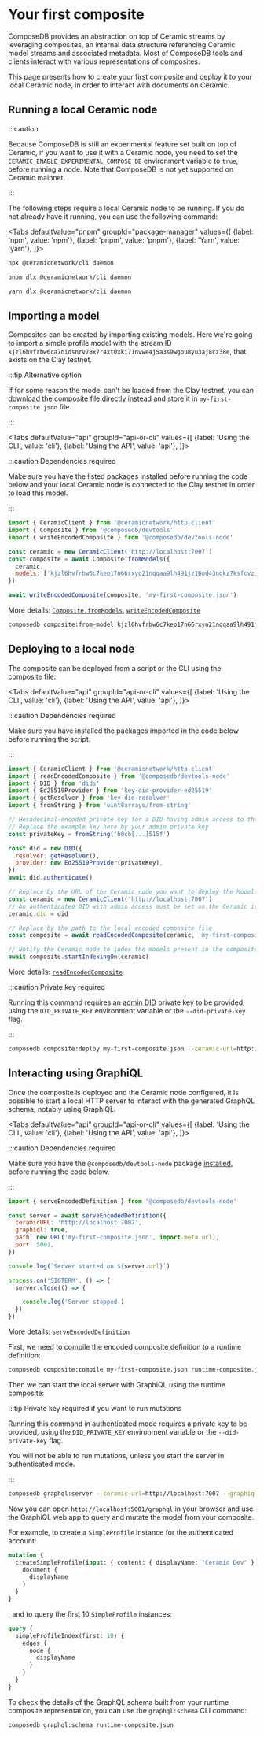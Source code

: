 
# Your first composite

ComposeDB provides an abstraction on top of Ceramic streams by leveraging composites, an internal data structure referencing Ceramic model streams and associated metadata. Most of ComposeDB tools and clients interact with various representations of composites.

This page presents how to create your first composite and deploy it to your local Ceramic node, in order to interact with documents on Ceramic.

## Running a local Ceramic node

:::caution

Because ComposeDB is still an experimental feature set built on top of Ceramic, if you want to use it with a Ceramic node, you need to set the `CERAMIC_ENABLE_EXPERIMENTAL_COMPOSE_DB` environment variable to `true`, before running a node. Note that ComposeDB is not yet supported on Ceramic mainnet.

:::

The following steps require a local Ceramic node to be running. If you do not already have it running, you can use the following command:

<Tabs
  defaultValue="pnpm"
  groupId="package-manager"
  values={[
    {label: 'npm', value: 'npm'},
    {label: 'pnpm', value: 'pnpm'},
    {label: 'Yarn', value: 'yarn'},
  ]}>
  <TabItem value="npm">

```sh
npx @ceramicnetwork/cli daemon
```

  </TabItem>
  <TabItem value="pnpm">

```sh
pnpm dlx @ceramicnetwork/cli daemon
```

  </TabItem>
  <TabItem value="yarn">

```sh
yarn dlx @ceramicnetwork/cli daemon
```

  </TabItem>
</Tabs>

## Importing a model

Composites can be created by importing existing models. Here we're going to import a simple profile model with the stream ID `kjzl6hvfrbw6ca7nidsnrv78x7r4xt0xki71nvwe4j5a3s9wgou8yu3aj8cz38e`, that exists on the Clay testnet.

:::tip Alternative option

If for some reason the model can't be loaded from the Clay testnet, you can [download the composite file directly instead](/my-first-composite.json) and store it in `my-first-composite.json` file.

:::

<Tabs
  defaultValue="api"
  groupId="api-or-cli"
  values={[
    {label: 'Using the CLI', value: 'cli'},
    {label: 'Using the API', value: 'api'},
  ]}>
  <TabItem value="api">

:::caution Dependencies required

Make sure you have the listed packages installed before running the code below and your local Ceramic node is connected to the Clay testnet in order to load this model.

:::

```js
import { CeramicClient } from '@ceramicnetwork/http-client'
import { Composite } from '@composedb/devtools'
import { writeEncodedComposite } from '@composedb/devtools-node'

const ceramic = new CeramicClient('http://localhost:7007')
const composite = await Composite.fromModels({
  ceramic,
  models: ['kjzl6hvfrbw6c7keo17n66rxyo21nqqaa9lh491jz16od43nokz7ksfcvzi6bwc'],
})

await writeEncodedComposite(composite, 'my-first-composite.json')
```

More details: [`Composite.fromModels`](./api/classes/devtools.Composite.md#frommodels), [`writeEncodedComposite`](./api/modules/devtools_node.md#writeencodedcomposite)

  </TabItem>
  <TabItem value="cli">

```sh
composedb composite:from-model kjzl6hvfrbw6c7keo17n66rxyo21nqqaa9lh491jz16od43nokz7ksfcvzi6bwc --output=my-first-composite.json
```

  </TabItem>
</Tabs>

## Deploying to a local node

The composite can be deployed from a script or the CLI using the composite file:

<Tabs
  defaultValue="api"
  groupId="api-or-cli"
  values={[
    {label: 'Using the CLI', value: 'cli'},
    {label: 'Using the API', value: 'api'},
  ]}>
  <TabItem value="api">

:::caution Dependencies required

Make sure you have installed the packages imported in the code below before running the script.

:::

```js
import { CeramicClient } from '@ceramicnetwork/http-client'
import { readEncodedComposite } from '@composedb/devtools-node'
import { DID } from 'dids'
import { Ed25519Provider } from 'key-did-provider-ed25519'
import { getResolver } from 'key-did-resolver'
import { fromString } from 'uint8arrays/from-string'

// Hexadecimal-encoded private key for a DID having admin access to the target Ceramic node
// Replace the example key here by your admin private key
const privateKey = fromString('b0cb[...]515f')

const did = new DID({
  resolver: getResolver(),
  provider: new Ed25519Provider(privateKey),
})
await did.authenticate()

// Replace by the URL of the Ceramic node you want to deploy the Models to
const ceramic = new CeramicClient('http://localhost:7007')
// An authenticated DID with admin access must be set on the Ceramic instance
ceramic.did = did

// Replace by the path to the local encoded composite file
const composite = await readEncodedComposite(ceramic, 'my-first-composite.json')

// Notify the Ceramic node to index the models present in the composite
await composite.startIndexingOn(ceramic)
```

More details: [`readEncodedComposite`](./api/modules/devtools_node.md#readencodedcomposite)

  </TabItem>
  <TabItem value="cli">

:::caution Private key required

Running this command requires an [admin DID](./configuration.mdx#admin-dids) private key to be
provided, using the `DID_PRIVATE_KEY` environment variable or the `--did-private-key` flag.

:::

```sh
composedb composite:deploy my-first-composite.json --ceramic-url=http://localhost:7007
```

  </TabItem>
</Tabs>

## Interacting using GraphiQL

Once the composite is deployed and the Ceramic node configured, it is possible to start a local HTTP server to interact with the generated GraphQL schema, notably using GraphiQL:

<Tabs
  defaultValue="api"
  groupId="api-or-cli"
  values={[
    {label: 'Using the CLI', value: 'cli'},
    {label: 'Using the API', value: 'api'},
  ]}>
  <TabItem value="api">

:::caution Dependencies required

Make sure you have the `@composedb/devtools-node` package [installed](./installation.mdx#libraries), before running the code below.

:::

```js
import { serveEncodedDefinition } from '@composedb/devtools-node'

const server = await serveEncodedDefinition({
  ceramicURL: 'http://localhost:7007',
  graphiql: true,
  path: new URL('my-first-composite.json', import.meta.url),
  port: 5001,
})

console.log(`Server started on ${server.url}`)

process.on('SIGTERM', () => {
  server.close(() => {

    console.log('Server stopped')
  })
})
```

More details: [`serveEncodedDefinition`](./api/modules/devtools_node.md#serveencodeddefinition)

  </TabItem>
  <TabItem value="cli">

First, we need to compile the encoded composite definition to a runtime definition:

```sh
composedb composite:compile my-first-composite.json runtime-composite.json
```

Then we can start the local server with GraphiQL using the runtime composite:

:::tip Private key required if you want to run mutations

Running this command in authenticated mode requires a
 private key to be
provided, using the `DID_PRIVATE_KEY` environment variable or the `--did-private-key` flag.

You will not be able to run mutations, unless you start the server in authenticated mode.

:::

```sh
composedb graphql:server --ceramic-url=http://localhost:7007 --graphiql --port=5001 runtime-composite.json
```

  </TabItem>
</Tabs>

Now you can open `http://localhost:5001/graphql` in your browser and use the GraphiQL web app to query and mutate the model from your composite.

For example, to create a `SimpleProfile` instance for the authenticated account:
``` graphql
mutation {
  createSimpleProfile(input: { content: { displayName: "Ceramic Dev" } }) {
    document {
      displayName
    }
  }
}
```

, and to query the first 10 `SimpleProfile` instances:
``` graphql
query {
  simpleProfileIndex(first: 10) {
    edges {
      node {
        displayName
      }
    }
  }
}
```

To check the details of the GraphQL schema built from your runtime composite representation, you can use the `graphql:schema` CLI command:
```sh
composedb graphql:schema runtime-composite.json
```
